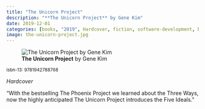 ```yaml
---
title: "The Unicorn Project"
description: "**The Unicorn Project** by Gene Kim"
date: 2019-12-01
categories: [books, "2019", Hardcover, fiction, software-development, business-fable]
image: the-unicorn-project.jpg
---
```

![**The Unicorn Project** by Gene Kim](the-unicorn-project.jpg){fig-align="left"}

<sup>isbn-13: 9781942788768</sup>

*Hardcover*

"With the bestselling The Phoenix Project we learned about the Three Ways,
now the highly anticipated The Unicorn Project introduces the Five Ideals."